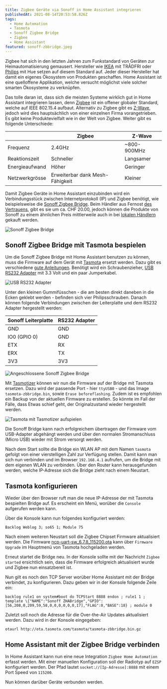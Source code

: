 ```yaml
---
title: Zigbee Geräte via Sonoff in Home Assistant integrieren
publishedAt: 2021-08-14T20:53:58.826Z
tags:
  - Home Automation
  - Tasmota
  - Sonoff Zigbee Bridge
  - Zigbee
  - Home Assistant
featured: sonoff-zbbridge.jpeg
---
```


Zigbee hat sich in den letzten Jahren zum Funkstandard von Geräten zur Heimautomatisierung gemausert. Hersteller wie [IKEA](https://www.ikea.com) mit TRÅDFRI oder [Philips](https://www.philips.com) mit Hue setzen auf diesem Standard auf. Jeder dieser Hersteller hat damit ein eigenes Ökosystem von Produkten geschaffen. Home Assistant ist eine quelloffene Applikation, welche versucht möglichst viele solcher smarten Ökosysteme zu verknüpfen.

Das tolle daran ist, dass sich die meisten Systeme wirklich gut in Home Assistant integrieren lassen, denn [Zigbee](https://en.wikipedia.org/wiki/Zigbee) ist ein offener globaler Standard, welche auf IEEE 802.15.4 aufbaut. Alternativ zu Zigbee gibt es [Z-Wave](https://www.z-wave.com), jedoch wird dies hauptsächlich von einer einzelnen Firma vorangetrieben. Es gibt keine Produktevielfalt wie in der Welt von Zigbee. Weiter gibt es folgende Unterschiede:

|                | Zigbee                          | Z-Wave      |
| -------------- | ------------------------------- | ----------- |
| Frequenz       | 2.4GHz                          | ~800-900MHz |
| Reaktionszeit  | Schneller                       | Langsamer   |
| Energieaufwand | Höher                           | Geringer    |
| Netzwerkgrösse | Erweiterbar dank Mesh-Fähigkeit | Kleiner     |

Damit Zigbee Geräte in Home Assistant einzubinden wird ein Verbindungsstück zwischen Internetprotokoll (IP) und Zigbee benötigt, wie beispielsweise die [Sonoff Zigbee Bridge](https://sonoff.tech/product/smart-home-security/zbbridge/). Beim Händler aus Fernost [des Vertrauens](https://www.banggood.com/SONOFF-ZBBridge-Smart-Bridge-Zigbee3_0-APP-Wireless-Remote-Controller-Smart-Home-Bridge-Works-With-Alexa-Google-Home-p-1674754.html?cur_warehouse=CN&rmmds=search), gibt es sie um ca. CHF 20.00, jedoch können die Produkte von Sonoff zu einem ähnlichen Preis mittlerweile auch in bei [lokalen Händlern](https://www.digitec.ch/de/s1/product/sonoff-zigbee-bridge-netzwerk-zubehoer-15992012) gekauft werden.

![Sonoff Zigbee Bridge](sonoff-zbbridge.jpeg)

## Sonoff Zigbee Bridge mit Tasmota bespielen

Um die Sonoff Zigbee Bridge mit Home Assistant benutzen zu können, muss die Firmware auf dem Gerät mit [Tasmota](https://tasmota.github.io/docs/) ersetzt werden. Dazu gibt es verschiedene [gute Anleitungen](https://www.digiblur.com/2020/07/how-to-use-sonoff-zigbee-bridge-with.html). Benötigt wird ein Schraubenzieher, [USB RS232 Adapter](https://www.banggood.com/Geekcreit-PL2303-USB-To-RS232-TTL-Converter-Adapter-Module-with-Dust-proof-Cover-PL2303HX-p-1536691.html) mit 3.3 Volt und ein paar Jumperkabel.

![USB RS232 Adapter](usbrs232-adapter.jpg)

Unter den kleinen Gummifüsschen - die am besten direkt daneben in die Ecken geklebt werden - befinden sich vier Philipsschrauben. Danach können folgende Verbindungen zwischen der Leiterplatte und dem RS232 Adapter hergestellt werden:

| Sonoff Leiterplatte | RS232 Adapter |
| ------------------- | ------------- |
| GND                 | GND           |
| IO0 (GPIO 0)        | GND           |
| ETX                 | RX            |
| ERX                 | TX            |
| 3V3                 | 3V3           |

![Angeschlossene Sonoff Zigbee Bridge](sonoff-zbbridge-hocked-up.jpeg)

Mit [Tasmotizer](https://github.com/tasmota/tasmotizer) können wir nun die Firmware auf der Bridge mit Tasmota ersetzen. Dazu wird der passende Port - hier `ttyUSB0` - und das Image `tasmota-zbbridge.bin`, sowie `Erase beforeflashing`. Zudem ist es empfohlen ein Backup von der aktuellen Firmware zu erstellen. So könnte im Fall der Fälle, dass Etwas schief geht, der Originalzustand wieder hergestellt werden.

![Tasmota mit Tasmotizer aufspielen](tasmotizer.png)

Die Sonoff Bridge kann nach erfolgreichem übertragen der Firmware vom USB-Adapter abgehängt werden und über den normalen Stromanschluss (Micro USB) wieder mit Strom versorgt werden.

Nach dem Start sollte die Bridge ein WLAN AP mit dem Namen `tasmota` gefolgt von einer vierstelligen Zahl zur Verfügung stellen. Damit kann man sich nun verbinden und im Browser `192.168.4.1` aufrufen, um die Bridge mit dem eigenen WLAN zu verbinden. Über den Router kann herausgefunden werden, welche IP-Adresse sich die Bridge zieht nach einem Neustart.

## Tasmota konfigurieren

Wieder über den Browser ruft man die neue IP-Adresse der mit Tasmota bespielten Bridge auf. Es erscheint ein Menü, worüber die `Console` aufgerufen werden kann.

Über die Konsole kann nun folgendes konfiguriert werden:

    Backlog Weblog 3; so65 1; Module 75

Nach einem weiteren Neustart soll die Zigbee Chipset Firmware aktualisiert werden. Die Firmware [ncp-uart-sw_6.7.8_115200.ota](https://github.com/arendst/Tasmota/tree/development/tools/fw_SonoffZigbeeBridge_ezsp) kann über `Firmware Upgrade` im Hauptmenü von Tasmota hochgeladen werden.

Erneut startet die Bridge neu. In der Konsole sollte mit der Nachricht `Zigbee started` ersichtlich sein, dass die Firmware erfolgreich aktualisiert wurde und Zigbee nun einsatzbereit ist.

Nun gilt es noch den TCP Server worüber Home Assistant mit der Bridge verbindet, zu konfigurieren. Dazu geben wir in der Konsole folgende Zeile ein:

    backlog rule1 on system#boot do TCPStart 8888 endon ; rule1 1 ; template \{"NAME":"Sonoff ZHABridge","GPIO":[56,208,0,209,59,58,0,0,0,0,0,0,17],"FLAG":0,"BASE":18} ; module 0

Zuletzt soll noch die Adresse für die Over-the-Air Updates aktualisiert werden. Dazu wird in der Konsole eingegeben:

    otaurl http://ota.tasmota.com/tasmota/tasmota-zbbridge.bin.gz

## Home Assistant mit der Zigbee Bridge verbinden

In Home Assistant kann nun eine neue Integration `Zigbee Home Automation` erfasst werden. Mit einer manuellen Konfiguration soll der Radiotyp auf `EZSP` konfiguriert werden. Der Pfad lautet `socket://[Ip-Adresse]:8888` mit einem Port Speed von `115200`.

Nun können darüber Geräte verbunden werden.
